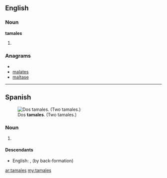 ==English==
===Noun===
'''tamales'''
# {{plural of|[[tamale]]}}

===Anagrams===
* {{alphagram|aaelmst}}
* [[malates#English|malates]]
* [[maltase#English|maltase]]

----

==Spanish==
[[File:Tamales.jpg|thumb|Dos '''tamales'''. (Two tamales.)]]
===Noun===
{{infl|es|noun form|g=m|g2=p}}

# {{plural of|[[tamal#Spanish|tamal]]|lang=Spanish|nocat=1}}

====Descendants====
* English: {{l|en|tamales}}, {{l|en|tamale}} (by back-formation)

[[ar:tamales]]
[[my:tamales]]